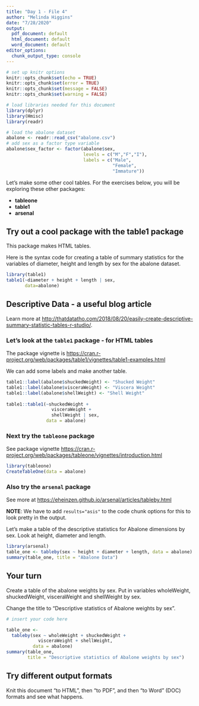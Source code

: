 ```yaml
---
title: "Day 1 - File 4"
author: "Melinda Higgins"
date: "7/28/2020"
output:
  pdf_document: default
  html_document: default
  word_document: default
editor_options:
  chunk_output_type: console
---
```


```r
# set up knitr options
knitr::opts_chunk$set(echo = TRUE)
knitr::opts_chunk$set(error = TRUE)
knitr::opts_chunk$set(message = FALSE)
knitr::opts_chunk$set(warning = FALSE)

# load libraries needed for this document
library(dplyr)
library(Hmisc)
library(readr)

# load the abalone dataset
abalone <- readr::read_csv("abalone.csv")
# add sex as a factor type variable
abalone$sex_factor <- factor(abalone$sex,
                             levels = c("M","F","I"),
                             labels = c("Male",
                                        "Female",
                                        "Immature"))

```

Let's make some other cool tables. For the exercises below, you will be exploring these other packages:

* **tableone**
* **table1**
* **arsenal**

## Try out a cool package with the **table1** package

This package makes HTML tables.

Here is the syntax code for creating a table of summary statistics for the variables of diameter, height and length by sex for the abalone dataset.

```r
library(table1)
table1(~diameter + height + length | sex,
       data=abalone)
```

## Descriptive Data - a useful blog article

Learn more at [http://thatdatatho.com/2018/08/20/easily-create-descriptive-summary-statistic-tables-r-studio/](http://thatdatatho.com/2018/08/20/easily-create-descriptive-summary-statistic-tables-r-studio/).

### Let's look at the `table1` package - for HTML tables

The package vignette is [https://cran.r-project.org/web/packages/table1/vignettes/table1-examples.html](https://cran.r-project.org/web/packages/table1/vignettes/table1-examples.html)

We can add some labels and make another table.

```r
table1::label(abalone$shuckedWeight) <- "Shucked Weight"
table1::label(abalone$visceraWeight) <- "Viscera Weight"
table1::label(abalone$shellWeight) <- "Shell Weight"
 
table1::table1(~shuckedWeight + 
                 visceraWeight + 
                 shellWeight | sex, 
               data = abalone)
```

### Next try the `tableone` package

See package vignette [https://cran.r-project.org/web/packages/tableone/vignettes/introduction.html](https://cran.r-project.org/web/packages/tableone/vignettes/introduction.html)

```r
library(tableone)
CreateTableOne(data = abalone)
```

### Also try the `arsenal` package

See more at [https://eheinzen.github.io/arsenal/articles/tableby.html](https://eheinzen.github.io/arsenal/articles/tableby.html)

**NOTE**: We have to add `results="asis"` to the code chunk options for this to look pretty in the output.

Let's make a table of the descriptive statistics for Abalone dimensions by sex. Look at height, diameter and length.

```r
library(arsenal)
table_one <- tableby(sex ~ height + diameter + length, data = abalone)
summary(table_one, title = "Abalone Data")
```

## Your turn

Create a table of the abalone weights by sex. Put in variables wholeWeight, shuckedWeight, visceraWeight and shellWeight by sex.

Change the title to "Descriptive statistics of Abalone weights by sex".

```r
# insert your code here

table_one <- 
  tableby(sex ~ wholeWeight + shuckedWeight + 
            visceraWeight + shellWeight, 
          data = abalone)
summary(table_one, 
        title = "Descriptive statistics of Abalone weights by sex")

```

## Try different output formats

Knit this document "to HTML", then "to PDF", and then "to Word" (DOC) formats and see what happens.

